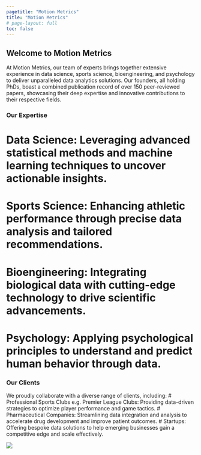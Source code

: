 ```yaml
---
pagetitle: "Motion Metrics"
title: "Motion Metrics"
# page-layout: full
toc: false
---
```


## Welcome to Motion Metrics
At Motion Metrics, our team of experts brings together extensive experience in data science, sports science, bioengineering, and psychology to deliver unparalleled data analytics solutions. Our founders, all holding PhDs, boast a combined publication record of over 150 peer-reviewed papers, showcasing their deep expertise and innovative contributions to their respective fields.

### Our Expertise
#	Data Science: Leveraging advanced statistical methods and machine learning techniques to uncover actionable insights.
#	Sports Science: Enhancing athletic performance through precise data analysis and tailored recommendations.
#	Bioengineering: Integrating biological data with cutting-edge technology to drive scientific advancements.
#	Psychology: Applying psychological principles to understand and predict human behavior through data.

### Our Clients
We proudly collaborate with a diverse range of clients, including:
#	Professional Sports Clubs e.g. Premier League Clubs: Providing data-driven strategies to optimize player performance and game tactics.
#	Pharmaceutical Companies: Streamlining data integration and analysis to accelerate drug development and improve patient outcomes.
#	Startups: Offering bespoke data solutions to help emerging businesses gain a competitive edge and scale effectively.

![](./img/reporting2.png){.hero}
